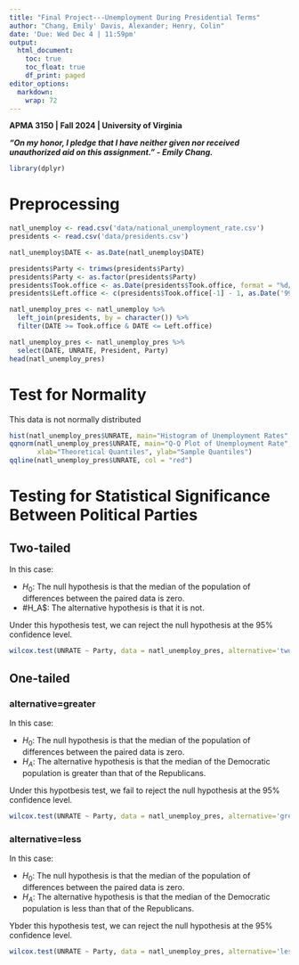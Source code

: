 ```yaml
---
title: "Final Project---Unemployment During Presidential Terms"
author: "Chang, Emily' Davis, Alexander; Henry, Colin"
date: 'Due: Wed Dec 4 | 11:59pm'
output:
  html_document:
    toc: true
    toc_float: true
    df_print: paged
editor_options: 
  markdown: 
    wrap: 72
---
```


**APMA 3150 \| Fall 2024 \| University of Virginia**

***"On my honor, I pledge that I have neither given nor received unauthorized aid on this assignment." - Emily Chang.***

```r
library(dplyr)
```

# Preprocessing
```r
natl_unemploy <- read.csv('data/national_unemployment_rate.csv')
presidents <- read.csv('data/presidents.csv')

natl_unemploy$DATE <- as.Date(natl_unemploy$DATE)

presidents$Party <- trimws(presidents$Party)
presidents$Party <- as.factor(presidents$Party)
presidents$Took.office <- as.Date(presidents$Took.office, format = "%d/%m/%Y")
presidents$Left.office <- c(presidents$Took.office[-1] - 1, as.Date('9999-12-31'))

natl_unemploy_pres <- natl_unemploy %>%
  left_join(presidents, by = character()) %>%
  filter(DATE >= Took.office & DATE <= Left.office)

natl_unemploy_pres <- natl_unemploy_pres %>%
  select(DATE, UNRATE, President, Party)
head(natl_unemploy_pres)
```

# Test for Normality
This data is not normally distributed
```r
hist(natl_unemploy_pres$UNRATE, main="Histogram of Unemployment Rates", xlab="Unemployment Rate", col="lightblue", border="black")
qqnorm(natl_unemploy_pres$UNRATE, main="Q-Q Plot of Unemployment Rate", 
       xlab="Theoretical Quantiles", ylab="Sample Quantiles")
qqline(natl_unemploy_pres$UNRATE, col = "red")
```

# Testing for Statistical Significance Between Political Parties
## Two-tailed
In this case:

* $H_0$:  The null hypothesis is that the median of the population of differences between the paired data is zero.
* #H_A$: The alternative hypothesis is that it is not.

Under this hypothesis test, we can reject the null hypothesis at the 95% confidence level. 
```r
wilcox.test(UNRATE ~ Party, data = natl_unemploy_pres, alternative='two.sided')
```

## One-tailed
### alternative=greater
In this case:

* $H_0$:  The null hypothesis is that the median of the population of differences between the paired data is zero.
* $H_A$: The alternative hypothesis is that the median of the Democratic population is greater than that of the Republicans.

Under this hypotbesis test, we fail to reject the null hypothesis at the 95% confidence level.
```r
wilcox.test(UNRATE ~ Party, data = natl_unemploy_pres, alternative='greater')
```
### alternative=less
In this case:

* $H_0$:  The null hypothesis is that the median of the population of differences between the paired data is zero.
* $H_A$: The alternative hypothesis is that the median of the Democratic population is less than that of the Republicans.

Ybder this hypothesis test, we can reject the null hypothesis at the 95% confidence level.
```r
wilcox.test(UNRATE ~ Party, data = natl_unemploy_pres, alternative='less')
```